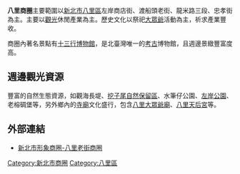'''八里商圈'''主要範圍以[[新北市|新北市]][[八里區|八里區]]左岸商店街、渡船頭老街、龍米路三段、忠孝街為主。主要以[[觀光|觀光]]休閒產業為主。歷史文化以祭祀[[大眾爺|大眾爺]]活動為主，祈求產業豐收。

商圈內著名景點有[[十三行博物館|十三行博物館]]，是北臺灣唯一的[[考古|考古]]博物館，且週邊景緻豐富度高。

==週邊觀光資源==
豐富的自然生態資源，如觀海長堤、[[挖子尾自然保留區|挖子尾自然保留區]]、水筆仔公園、[[左岸公園|左岸公園]]、老榕碉堡等，另外鄉內的[[寺廟|寺廟]]文化盛行，包含[[八里大眾爺廟|八里大眾爺廟]]、[[八里天后宮|八里天后宮]]等。

==外部連結==
*[https://web.archive.org/web/20110812042555/http://www.shoppingareas.ntpc.gov.tw/_file/1454/SG/40972/D10000001454000009.html 新北市形象商圈-八里老街商圈]


{{新北市商圈}}

{{台灣經濟小作品}} 
[[Category:新北市商圈|Category:新北市商圈]]
[[Category:八里區|Category:八里區]]